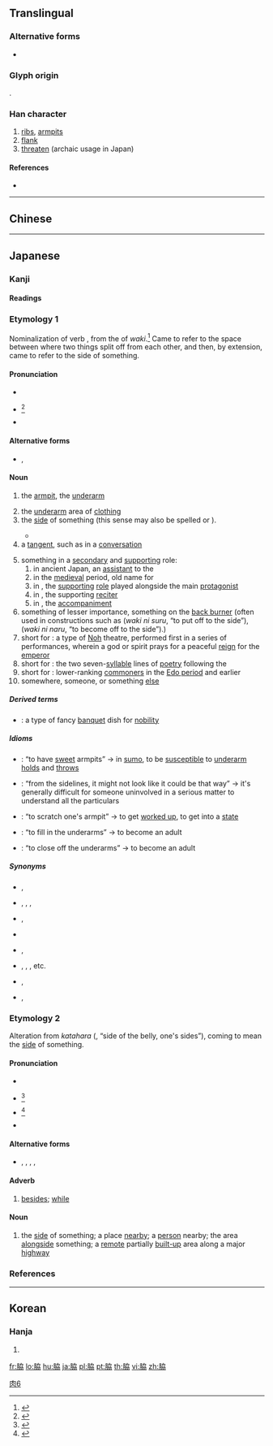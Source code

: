 {{character info/new}}
{{also|胁|脅}}
==Translingual==

===Alternative forms===
* {{l|mul|脅}}

===Glyph origin===
{{Han etym}}
{{Han compound|肉|劦|c1=s|c2=p|ls=psc}}.

===Han character===
{{Han char|rn=130|rad=肉|as=06|sn=10|four=|canj=BKSS|ids=⿰月劦}}

# [[rib]]s, [[armpit]]s
# [[flank]]
# [[threaten]] (archaic usage in Japan)

====References====
* {{Han ref|kx=0982.040|dkj=29467|dj=1434.080|hdz=32073.080|uh=8107|ud=33031}}

----

==Chinese==
{{zh-see|脅|v}}

----

==Japanese==

===Kanji===
{{ja-kanji|grade=c|rs=肉06}}

====Readings====
{{ja-readings
|goon=[[こう]] (kō) {{qualifier|non-[[w:Jōyō kanji|Jōyō]] reading}}, [[こふ]] (kofu) {{qualifier|historical}}
|kanon=[[きょう]] (kyō) {{qualifier|non-[[w:Jōyō kanji|Jōyō]] reading}}, [[けふ]] (kefu) {{qualifier|historical}}
|kun=[[わき]] (waki), [[わけ]] (wake) {{qualifier|non-[[w:Jōyō kanji|Jōyō]] reading}}, [[かたわら]] (katawara) {{qualifier|non-[[w:Jōyō kanji|Jōyō]] reading}}
}}

===Etymology 1===
Nominalization of verb {{m|ja|分く|tr=waku||to split, to divide}}, from the {{m|ja|連用形|tr=ren'yōkei||stem form}} of ''waki''.<ref name="KDJ">{{R:Kokugo Dai Jiten}}</ref> Came to refer to the space between where two things split off from each other, and then, by extension, came to refer to the side of something.

====Pronunciation====
* {{l|ja|sc=Latn|訓読み|Kun'yomi}}
* {{ja-accent-common|o|わ|き}}<ref name="NHK">{{R:NHK Hatsuon}}</ref>
* {{IPA|lang=ja|[ɰᵝa̠ki]}}

====Alternative forms====
* {{ja-l|腋}} {{qualifier|less common}}, {{ja-l|掖}} {{qualifier|less common}}

====Noun====
{{ja-noun|わき}}

# {{lb|ja|sort=わき|anatomy}} the [[armpit]], the [[underarm]]
# the [[underarm]] area of [[clothing]]
# the [[side]] of something (this sense may also be spelled {{ja-l|傍}} or {{ja-l|側}}).
#: {{ja-usex|'''脇'''から口を出す|'''わき''' から くち を だす|“to put one's mouth in from the '''side'''” → to jump into a conversation}}
#* {{quote-magazine
|lang=ja|
|year=2003
|author={{lang|ja|川本三郎}} (Saburō Kawamoto)
|title={{lang|ja|高層ビルの足元にムラがある}} (''Kōsō Biru no Ashimoto ni Mura ga Aru'', “Villages at the Feet of Skyscrapers”)
|magazine={{lang|ja|風の旅人}} (''Kaze no Tabibito'', “Wind Travelers”)
|publisher=[http://www.eurasia.co.jp/ Eurasia Travel Co., Ltd.]
|location=[[w:Tōkyō|Tōkyō]]
|url=http://books.google.com/books?id=OdhHKOt56eEC&lpg=PA103&dq=%E3%83%93%E3%83%AB%E3%81%AE%E8%84%87&pg=PA103#v=onepage&q=%E3%83%93%E3%83%AB%E3%81%AE%E8%84%87&f=false
|accessdate=2013-06-17
|volume=5
|issn=9784901919081
|page=103
|passage=大きなビルの'''脇'''には、小さな飲食店が並ぶ昔ながらのマーケットのような町が残っている。|tr=おおきなびるのわきには、ちいさないんしょくてんがならぶむかしながらのまーけっとのようなまちがのこっている。<br/>''Ōkina biru no '''waki''' ni wa, chīsana inshokuten ga narabu mukashi nagara no māketto no yō na machi ga nokotte iru.''
|translation=To the '''side''' of large buildings, streets remain that are like old-time markets, with rows of small restaurants.}}
# a [[tangent]], such as in a [[conversation]]
#: {{ja-usex|話題から'''脇'''へそれてしまう|わだい から '''わき''' へ それて しまう|“to wander away from the topic and off onto a '''tangent'''” → to stray off-topic}}
# something in a [[secondary]] and [[supporting]] role:
## in ancient Japan, an [[assistant]] to the {{m|ja|春宮坊|tr=Tōgūbō|pos=rank title; responsible for administering eastern provinces}}
## in the [[medieval]] period, old name for {{m|ja|関脇|tr=sekiwake|pos=sumō rank}}
## in {{m|ja|能楽|tr=nōgaku||[[Noh]] theatre}}, the [[supporting]] [[role]] played alongside the main [[protagonist]]
## in {{m|ja|浄瑠璃|tr=jōruri|pos=recitation accompanying a puppet show}}, the supporting [[reciter]]
## in {{m|ja|邦楽|tr=hōgaku|pos=traditional Japanese music}}, the [[accompaniment]]
# something of lesser importance, something on the [[back burner]] (often used in constructions such as {{lang|ja|脇に}}{{ja-l|する}} (''waki ni suru'', “to put off to the side”), {{lang|ja|脇に}}{{ja-l|なる}} (''waki ni naru'', “to become off to the side”).)
# short for {{ja-l|脇能||wakinō}}: a type of [[Noh]] theatre, performed first in a series of performances, wherein a god or spirit prays for a peaceful [[reign]] for the [[emperor]]
# short for {{ja-l|脇句||wakiku}}: the two seven-[[syllable]] lines of [[poetry]] following the {{m|ja|発句|tr=hakku|pos=the first three lines of a ''[[renga]]'', of 17 syllables and later serving as the ''[[haiku]]'' form}}
# short for {{ja-l|脇百姓||wakibyakushō}}: lower-ranking [[commoner]]s in the [[w:Edo period|Edo period]] and earlier
# somewhere, someone, or something [[else]]

=====Derived terms=====
{{der-top}}
* {{ja-l|脇の御膳|わきのごぜん|waki no gozen}}: a type of fancy [[banquet]] dish for [[nobility]]

{{der-bottom}}

=====Idioms=====
{{der-top|Idioms}}
* {{ja-l|脇が甘い|わきがあまい|waki ga amai}}: “to have [[sweet]] armpits” → in [[sumo]], to be [[susceptible]] to [[underarm]] [[hold]]s and [[throw]]s
* {{ja-l|脇からはそうもあるまいと見ゆるもの|わきからはそうもあるまいとみゆるもの|waki kara wa sō mo aru mai to miyuru mono}}: “from the sidelines, it might not look like it could be that way” → it's generally difficult for someone uninvolved in a serious matter to understand all the particulars
* {{ja-l|脇を掻く|わきをかく|waki o kaku}}: “to scratch one's armpit” → to get [[worked up]], to get into a [[state]]
* {{ja-l|脇を詰める|わきをつめる|waki o tsumeru}}: “to fill in the underarms” → to become an adult {{qualifier|from the way that children's clothes would have openings in the underarms and along other seams, to allow for alteration as the child grew}}
* {{ja-l|脇を塞ぐ|わきをふさぐ|waki o fusagu}}: “to close off the underarms” → to become an adult {{qualifier|from the way that children's clothes would have openings in the underarms and along other seams, to allow for alteration as the child grew}}
{{der-bottom}}

=====Synonyms=====
{{der-top|Synonyms}}
* {{sense|armpit}} {{ja-l|脇の下|わきのした|waki no shita}}, {{ja-l|脇壺|わきつぼ|wakitsubo}}
* {{sense|side}} {{ja-l|側面|そくめん|sokumen}}, {{ja-l|傍|そば|soba}}, {{ja-l|側|そば|soba}}, {{ja-l|横|よこ|yoko}}
* {{sense|sumo}} {{ja-l|関脇|せきわけ|sekiwake}} {{qualifier|modern}}, {{ja-l|脇手|わきて|wakite}}
* {{sense|Noh}} {{ja-l|脇師|わきし|wakishi}}
* {{sense|Jōruri}} {{ja-l|脇語り|わきがたり|wakigatari}}, {{ja-l|脇太夫|わきたゆう|waki tayū}}
* {{sense|accompaniment, depending on instrument}} {{ja-l|脇唄|わきうた|waki uta}}, {{ja-l|脇三味線|わきじゃみせん|wakijamisen}}, {{ja-l|脇太鼓|わきだいこ|wakidaiko}}, etc.
* {{sense|lesser importance}} {{ja-l|二の次|にのつぎ|ni no tsugi}}, {{ja-l|後回し|あとまわし|atomawashi}}
* {{sense|else}} {{ja-l|よそ||yoso}}, {{ja-l|ほか||hoka}}
{{der-bottom}}

===Etymology 2===
Alteration from ''katahara'' ({{ja-l|片腹}}, “side of the belly, one's sides”), coming to mean the [[side]] of something.

====Pronunciation====
* {{l|ja|sc=Latn|訓読み|Kun'yomi}}
* {{ja-accent-common|h|か|たわら}}<ref name="NHK">{{R:NHK Hatsuon}}</ref>
* {{ja-accent-common|n|か|たわ|ら}}<ref name="NHK">{{R:NHK Hatsuon}}</ref>
* {{IPA|lang=ja|[ka̠ta̠ɰᵝa̠ɺ̠a̠]}}

====Alternative forms====
* {{ja-l|傍ら}} {{qualifier|most common}}, {{ja-l|傍}}, {{ja-l|側ら}}, {{ja-l|側}}, {{ja-l|旁}}

====Adverb====
{{ja-pos|adverb|かたわら|hhira=かたはら}}

# {{alternative spelling of|lang=ja|sort=かたわら|傍ら|dot=:}} [[besides]]; [[while]]

====Noun====
{{ja-noun|かたわら|hhira=かたはら}}

# {{alternative spelling of|lang=ja|sort=かたわら|傍ら|dot=:}} the [[side]] of something; a place [[nearby]]; a [[person]] nearby; the area [[alongside]] something; a [[remote]] partially [[built-up]] area along a major [[highway]]

===References===
<references/>

----

==Korean==

===Hanja===
{{ko-hanja|hangeul=협|eumhun=|rv=hyeop|mr=hyŏp|y=hyep}}

# {{defn|lang=ko|sort=肉06}}

[[Category:CJKV simplified characters which already existed as traditional characters|肉6]]

[[fr:脇]]
[[lo:脇]]
[[hu:脇]]
[[ja:脇]]
[[pl:脇]]
[[pt:脇]]
[[th:脇]]
[[vi:脇]]
[[zh:脇]]